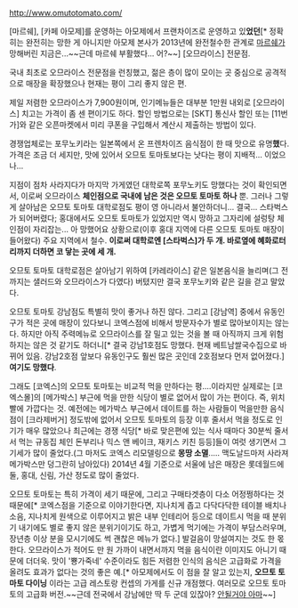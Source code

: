 http://www.omutotomato.com/

[마르쉐], [카페 아모제]를 운영하는 아모제에서 프랜차이즈로 운영하고 있'''었던'''[* 정확히는 완전히는 망한 게 아니지만 아모제 본사가 2013년에 완전철수한 관계로 [[마르쉐]]가 망해버린 지금은...~~근데 마르쉐 부활했다... 어?~~] [오므라이스] 전문점.

국내 최초로 오므라이스 전문점을 런칭했고, 젊은 층이 많이 모이는 곳 중심으로 공격적으로 매장을 확장했으나 현재는 평이 그리 좋지 않은 편.

제일 저렴한 오므라이스가 7,900원이며, 인기메뉴들은 대부분 1만원 내외로 [오므라이스] 치고는 가격이 좀 센 편이기도 하다. 할인 방법으로는 [SKT] 통신사 할인 또는 [11번가]와 같은 오픈마켓에서 미리 쿠폰을 구입해서 계산시 제출하는 방법이 있다.

경쟁업체로는 포무노키라는 일본쪽에서 온 프렌차이즈 음식점이 한 때 맛으로 유명'''했'''다. 가격은 조금 더 세지만, 맛에 있어서 오므토 토마토보다는 낫다는 평이 지배적... 이었으나...

지점이 점차 사라지다가 마지막 가게였던 대학로쪽 포무노키도 망했다는 것이 확인되면서, 이로써 오므라이스 '''체인점으로 국내에 남은 것은 오므토 토마토 하나''' 뿐. 그러나 그렇게 살아남은 오므토 토마토 대학로점도 평이 영 아니라서 불안하더니...
결국... 스타벅스가 되어버렸다; 홍대에서도 오므토 토마토가 있었지만 역시 망하고 그자리에 설렁탕 체인점이 자리잡는... 아 망했어요 상황으로(이후 홍대 지역에 다른 오므토 토마토 매장이 들어왔다) 주요 지역에서 철수.
'''이로써 대학로엔 [스타벅스]가 두 개. 바로옆에 혜화로터리까지 더하면 코 닿는 곳에 세 개.'''

오므토 토마토 대학로점은 살아남기 위하여 [카레라이스] 같은 일본음식을 늘리며(그 전까지는 샐러드와 오므라이스가 다였다) 버텼지만 결국 포무노키와 같은 길을 걷고 말았다.

오므토 토마토 강남점도 특별히 맛이 좋거나 하진 않다. 그리고 [강남역] 중에서 유동인구가 적은 곳에 매장이 있다보니 코엑스점에 비해서 방문자수가 별로 많아보이지는 않는다. 하지만 아직 주력메뉴로 오므라이스를 잘 밀고 있는 것을 볼 때 아직까지 크게 위험하지는 않은 것 같기도 하더니[* 결국 강남1호점도 망했다. 현재 베트남쌀국수집으로 바뀌어 있음. 강남2호점 앞보다 유동인구도 훨씬 많은 곳인데 2호점보다 먼저 없어졌다.] '''여기도 망했다'''.

그래도 [코엑스]의 오므토 토마토는 비교적 먹을 만하다는 평....이라지만 실제로는 [코엑스몰]의 [메가박스] 부근에 먹을 만한 식당이 별로 없어서 많이 가는 편이다. 즉, 위치빨에 가깝다는 것. 예전에는 메가박스 부근에서 데이트를 하는 사람들이 먹을만한 음식점이 [크라제버거] 정도밖에 없어서 오므토 토마토의 등장 이후 줄서서 먹을 정도로 인기가 매우 많았으나 최근에는 경쟁 식당[* 바로 맞은편에 있는 식사 때마다 30분씩 줄서서 먹는 규동집 체인 돈부리나 믹스 앤 베이크, 재키스 키친 등등]들이 여럿 생기면서 그 기세가 많이 줄었다.(그 마저도 코엑스 리모델링으로 '''몽땅 소멸'''..... 맥도날드마저 사라져 메가박스만 덩그란히 남아있다)
2014년 4월 기준으로 서울에 남은 매장은 롯데월드에 둘, 홍대, 신림, 가산 정도로 많이 줄었다.

오므토 토마토는 특히 가격이 세기 때문에, 그리고 구매타겟층이 다소 어정쩡하다는 것 때문에[* 코엑스점을 기준으로 이야기한다면, 지나치게 좁고 다닥다닥한 테이블 배치나 소음, 지나치게 원색으로 이루어지고 밝은 내부 인테리어 등으로 데이트시 먹을 때 분위기 내기에도 별로 좋지 않은 분위기이기도 하고, 가볍게 먹기에는 가격이 부담스러우며, 장년층 이상 분을 모시기에도 썩 괜찮은 메뉴가 없다.] 발걸음이 망설여지는 것도 한 몫 한다. 오므라이스가 적어도 만 원 가까이 내면서까지 먹을 음식이란 이미지도 아니기 때문에 더더욱. 맛이 '뿅가죽네' 수준이라도 힘든 저렴한 인식의 음식은 고급화로 가격을 올려도 효과가 없다는 것의 좋은 예.[* 아모제에서도 이 점을 잘 알고 있는지, '''오므토 토마토 다이닝''' 이라는 고급 레스토랑 컨셉의 가게를 신규 개점했다. 여러모로 오므토 토마토의 고급화 버전.~~근데 전국에서 강남에만 딱 두 군데 있잖아? [[안될거야 아마]]~~]


